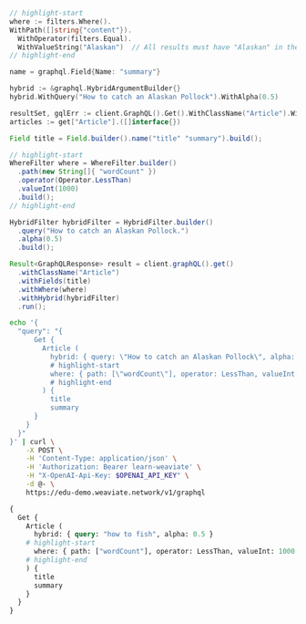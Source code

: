 

<Tabs className="code" groupId="languages">
<TabItem value="py" label="Python">
  <FilteredTextBlock
    text={PyCode}
    startMarker="START GraphQLHybridWithFilter"
    endMarker="END GraphQLHybridWithFilter"
    language="py"
  />
</TabItem>
<TabItem value="go" label="Go">

```go
// highlight-start
where := filters.Where().
WithPath([]string{"content"}).
  WithOperator(filters.Equal).
  WithValueString("Alaskan")  // All results must have "Alaskan" in the content property
// highlight-end

name = graphql.Field{Name: "summary"}

hybrid := &graphql.HybridArgumentBuilder{}
hybrid.WithQuery("How to catch an Alaskan Pollock").WithAlpha(0.5)

resultSet, gqlErr := client.GraphQL().Get().WithClassName("Article").WithHybrid(hybrid).WithWhere(where).WithFields(name).Do(context.Background())
articles := get["Article"].([]interface{})
```

</TabItem>
<TabItem value="java" label="Java">

```java
Field title = Field.builder().name("title" "summary").build();

// highlight-start
WhereFilter where = WhereFilter.builder()
  .path(new String[]{ "wordCount" })
  .operator(Operator.LessThan)
  .valueInt(1000)
  .build();
// highlight-end

HybridFilter hybridFilter = HybridFilter.builder()
  .query("How to catch an Alaskan Pollock.")
  .alpha(0.5)
  .build();

Result<GraphQLResponse> result = client.graphQL().get()
  .withClassName("Article")
  .withFields(title)
  .withWhere(where)
  .withHybrid(hybridFilter)
  .run();
```

</TabItem>
<TabItem value="curl" label="Curl">

```bash
echo '{
  "query": "{
      Get {
        Article (
          hybrid: { query: \"How to catch an Alaskan Pollock\", alpha: 0.5 }
          # highlight-start
          where: { path: [\"wordCount\"], operator: LessThan, valueInt: 1000 }
          # highlight-end
        ) {
          title
          summary
      }
    }
  }"
}' | curl \
    -X POST \
    -H 'Content-Type: application/json' \
    -H 'Authorization: Bearer learn-weaviate' \
    -H "X-OpenAI-Api-Key: $OPENAI_API_KEY" \
    -d @- \
    https://edu-demo.weaviate.network/v1/graphql
```

</TabItem>
<TabItem value="graphql" label="GraphQL">

```graphql
{
  Get {
    Article (
      hybrid: { query: "how to fish", alpha: 0.5 }
    # highlight-start
      where: { path: ["wordCount"], operator: LessThan, valueInt: 1000 }
    # highlight-end
    ) {
      title
      summary
    }
  }
}
```

</TabItem>
</Tabs>
